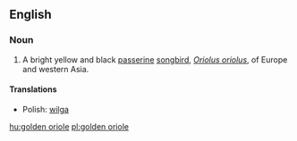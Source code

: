 ==English==

===Noun===
{{wikipedia|Golden Oriole}}
{{en-noun|sg=[[golden]] [[oriole]]}}

# A bright yellow and black [[passerine]] [[songbird]], ''[[Oriolus oriolus]]'', of Europe and western Asia.

====Translations====
{{trans-top|bird}}
* Polish: [[wilga]] {{f}}
{{trans-mid}}
{{trans-bottom}}

[[hu:golden oriole]]
[[pl:golden oriole]]